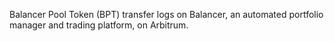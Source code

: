Balancer Pool Token (BPT) transfer logs on Balancer, an automated portfolio manager and trading platform, on Arbitrum.

